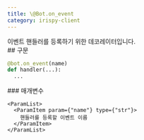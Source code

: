 ```yaml
---
title: \@Bot.on_event
category: irispy-client
---
```


<Section>
  이벤트 핸들러를 등록하기 위한 데코레이터입니다.
</Section>
<Section>
  ## 구문

  ~~~py
  @bot.on_event(name)
  def handler(...):
    ...
  ~~~

  <Section>
    ### 매개변수

    <ParamList>
      <ParamItem param={"name"} type={"str"}>
        핸들러를 등록할 이벤트 이름
      </ParamItem>
    </ParamList>
  </Section>
</Section>